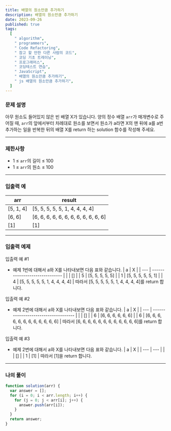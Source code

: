 ```yaml
---
title: 배열의 원소만큼 추가하기
description: 배열의 원소만큼 추가하기
date: 2023-09-26
published: true
tags:
  [
    " algorithm",
    " programmers",
    " Code Refactoring",
    " 참고 할 만한 다른 사람의 코드",
    " 코딩 기초 트레이닝",
    " 프로그래머스",
    " 코딩테스트 연습",
    " JavaScript",
    " 배열의 원소만큼 추가하기",
    " js 배열의 원소만큼 추가하기",
  ]
---
```


### 문제 설명

아무 원소도 들어있지 않은 빈 배열 X가 있습니다. 양의 정수 배열 `arr`가 매개변수로 주어질 때, `arr`의 앞에서부터 차례대로 원소를 보면서 원소가 a라면 X의 맨 뒤에 a를 a번 추가하는 일을 반복한 뒤의 배열 X를 return 하는 solution 함수를 작성해 주세요.

---

### 제한사항

- 1 ≤ `arr`의 길이 ≤ 100
- 1 ≤ `arr`의 원소 ≤ 100

---

### 입출력 예

| arr       | result                               |
| --------- | ------------------------------------ |
| [5, 1, 4] | [5, 5, 5, 5, 5, 1, 4, 4, 4, 4]       |
| [6, 6]    | [6, 6, 6, 6, 6, 6, 6, 6, 6, 6, 6, 6] |
| [1]       | [1]                                  |

---

### 입출력 예제

입출력 예 #1

- 예제 1번에 대해서 a와 X를 나타내보면 다음 표와 같습니다.
  | a | X |
  | --- | ------------------------------ |
  | | [] |
  | 5 | [5, 5, 5, 5, 5] |
  | 1 | [5, 5, 5, 5, 5, 1] |
  | 4 | [5, 5, 5, 5, 5, 1, 4, 4, 4, 4] |
  따라서 [5, 5, 5, 5, 5, 1, 4, 4, 4, 4]를 return 합니다.

입출력 예 #2

- 예제 2번에 대해서 a와 X를 나타내보면 다음 표와 같습니다.
  | a | X |
  | --- | ------------------------------------ |
  | | [] |
  | 6 | [6, 6, 6, 6, 6, 6] |
  | 6 | [6, 6, 6, 6, 6, 6, 6, 6, 6, 6, 6, 6] |
  따라서 [6, 6, 6, 6, 6, 6, 6, 6, 6, 6, 6, 6]를 return 합니다.

입출력 예 #3

- 예제 2번에 대해서 a와 X를 나타내보면 다음 표와 같습니다.
  | a | X |
  | --- | --- |
  | | [] |
  | 1 | [1] |
  따라서 [1]을 return 합니다.

---

### 나의 풀이

```jsx
function solution(arr) {
  var answer = [];
  for (i = 0; i < arr.length; i++) {
    for (j = 0; j < arr[i]; j++) {
      answer.push(arr[i]);
    }
  }
  return answer;
}
```
